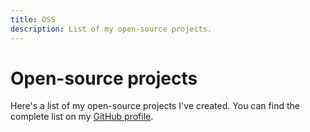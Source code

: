 ```yaml
---
title: OSS
description: List of my open-source projects.
---
```


# Open-source projects

Here's a list of my open-source projects I've created. You can find the complete list on my [GitHub profile](https://github.com/glennreyes).

